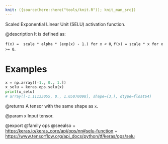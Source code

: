 ```yaml
---
knit: ({source(here::here("tools/knit.R")); knit_man_src})
---
```

Scaled Exponential Linear Unit (SELU) activation function.

@description
It is defined as:

`f(x) =  scale * alpha * (exp(x) - 1.) for x < 0`,
`f(x) = scale * x for x >= 0`.

# Examples
```python
x = np.array([-1., 0., 1.])
x_selu = keras.ops.selu(x)
print(x_selu)
# array([-1.11133055, 0., 1.05070098], shape=(3,), dtype=float64)
```

@returns
A tensor with the same shape as `x`.

@param x Input tensor.

@export
@family ops
@seealso
+ <https:/keras.io/keras_core/api/ops/nn#selu-function>
+ <https://www.tensorflow.org/api_docs/python/tf/keras/ops/selu>
